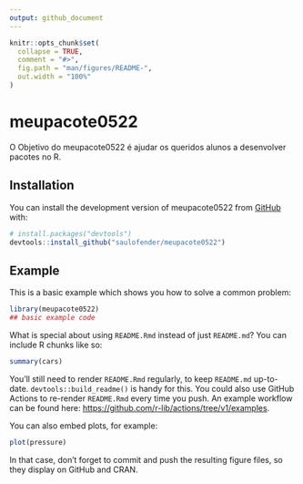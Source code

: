 ```yaml
---
output: github_document
---
```


<!-- README.md is generated from README.Rmd. Please edit that file -->

```r
knitr::opts_chunk$set(
  collapse = TRUE,
  comment = "#>",
  fig.path = "man/figures/README-",
  out.width = "100%"
)
```

# meupacote0522

<!-- badges: start -->
<!-- badges: end -->

O Objetivo do meupacote0522 é ajudar os queridos alunos a desenvolver pacotes no R.

## Installation

You can install the development version of meupacote0522 from [GitHub](https://github.com/) with:

``` r
# install.packages("devtools")
devtools::install_github("saulofender/meupacote0522")
```

## Example

This is a basic example which shows you how to solve a common problem:

```r
library(meupacote0522)
## basic example code
```

What is special about using `README.Rmd` instead of just `README.md`? You can include R chunks like so:

```r
summary(cars)
```

You'll still need to render `README.Rmd` regularly, to keep `README.md` up-to-date. `devtools::build_readme()` is handy for this. You could also use GitHub Actions to re-render `README.Rmd` every time you push. An example workflow can be found here: <https://github.com/r-lib/actions/tree/v1/examples>.

You can also embed plots, for example:

```r
plot(pressure)
```

In that case, don't forget to commit and push the resulting figure files, so they display on GitHub and CRAN.
